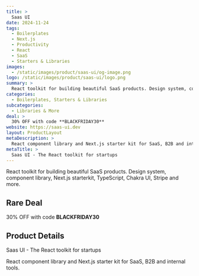 ```yaml
---
title: >
  Saas UI
date: 2024-11-24
tags:
  - Boilerplates
  - Next.js
  - Productivity
  - React
  - SaaS
  - Starters & Libraries
images:
  - /static/images/product/saas-ui/og-image.png
logo: /static/images/product/saas-ui/logo.png
summary: >
  React toolkit for building beautiful SaaS products. Design system, component library, Next.js starterkit, TypeScript, Chakra UI, Stripe and more.
categories:
  - Boilerplates, Starters & Libraries
subcategories:
  - Libraries & More
deal: >
  30% OFF with code **BLACKFRIDAY30**
website: https://saas-ui.dev
layout: ProductLayout
metaDescription: >
  React component library and Next.js starter kit for SaaS, B2B and internal tools.
metaTitle: >
  Saas UI - The React toolkit for startups
---
```

React toolkit for building beautiful SaaS products. Design system, component library, Next.js starterkit, TypeScript, Chakra UI, Stripe and more.

## Rare Deal

30% OFF with code **BLACKFRIDAY30**

## Product Details
Saas UI - The React toolkit for startups

React component library and Next.js starter kit for SaaS, B2B and internal tools.

